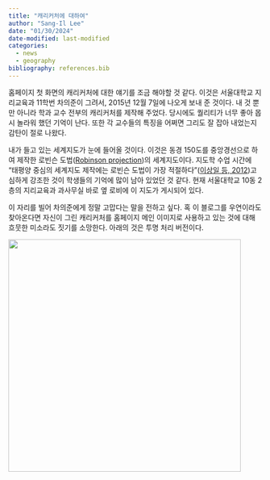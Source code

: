 ```yaml
---
title: "캐리커처에 대하여"
author: "Sang-Il Lee"
date: "01/30/2024"
date-modified: last-modified
categories:
  - news
  - geography
bibliography: references.bib
---
```


홈페이지 첫 화면의 캐리커처에 대한 얘기를 조금 해야할 것 같다. 이것은 서울대학교 지리교육과 11학번 차의준이 그려서, 2015년 12월 7일에 나오게 보내 준 것이다. 내 것 뿐만 아니라 학과 교수 전부의 캐리커처를 제작해 주었다. 당시에도 퀄리티가 너무 좋아 몹시 놀라워 했던 기억이 난다. 또한 각 교수들의 특징을 어쩌면 그리도 잘 잡아 내었는지 감탄이 절로 나왔다.

내가 들고 있는 세계지도가 눈에 들어올 것이다. 이것은 동경 150도를 중앙경선으로 하여 제작한 로빈슨 도법([Robinson projection](https://en.wikipedia.org/wiki/Robinson_projection))의 세계지도이다. 지도학 수업 시간에 "태평양 중심의 세계지도 제작에는 로빈슨 도법이 가장 적절하다"([이상일 등, 2012](2012_05_한국지도학회지_이상일_조대헌_이건학.pdf))고 심하게 강조한 것이 학생들의 기억에 많이 남아 있었던 것 같다. 현재 서울대학교 10동 2층의 지리교육과 과사무실 바로 옆 로비에 이 지도가 게시되어 있다.

이 자리를 빌어 차의준에게 정말 고맙다는 말을 전하고 싶다. 혹 이 블로그를 우연이라도 찾아온다면 자신이 그린 캐리커처를 홈페이지 메인 이미지로 사용하고 있는 것에 대해 흐뭇한 미소라도 짓기를 소망한다. 아래의 것은 투명 처리 버전이다.

![](images/이상일교수님_투명.png){fig-align="center" width="461"}
